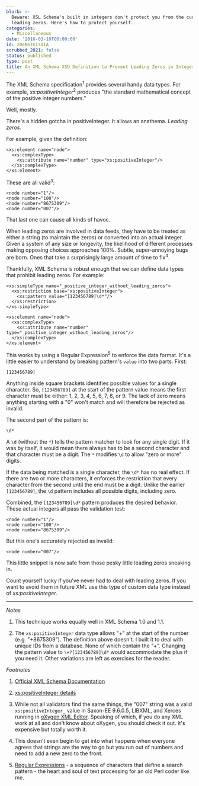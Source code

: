 ```yaml
---
blurb: >-
  Beware: XSL Schema's built in integers don't protect you from the curse of
  leading zeros. Here's how to protect yourself.
categories:
  - Miscellaneous
date: '2016-03-10T00:00:00'
id: 20eN6TKIsDIA
scrubbed_2021: false
status: published
type: post
title: An XML Schema XSD Definition to Prevent Leading Zeros in Integers
---
```


The XML Schema specification<sup>1</sup> provides several handy data types. For example, _xs:positiveInteger_<sup>2</sup> produces "the standard mathematical concept of the positive integer numbers." 

Well, mostly. 

There's a hidden gotcha in positiveInteger. It allows an anathema. _Leading zeros_. 

For example, given the definition:

```xml{numberLines: true}
<xs:element name="node">
  <xs:complexType>
    <xs:attribute name="number" type="xs:positiveInteger"/>
  </xs:complexType>
</xs:element>
```

These are all valid<sup>3</sup>:

```xml{numberLines: true}
<node number="1"/>
<node number="100"/>
<node number="8675309"/>
<node number="007"/>
```

That last one can cause all kinds of havoc. 

When leading zeros are involved in data feeds, they have to be treated as either a string (to maintain the zeros) or converted into an actual integer. Given a system of any size or longevity, the likelihood of different processes making opposing choices approaches 100%. Subtle, super-annoying bugs are born. Ones that take a surprisingly large amount of time to fix<sup>4</sup>.

Thankfully, XML Schema is robust enough that we can define data types that prohibit leading zeros. For example:

```xml{numberLines: true}
<xs:simpleType name="_positive_integer_without_leading_zeros">
  <xs:restriction base="xs:positiveInteger">
    <xs:pattern value="[123456789]\d*"/>
  </xs:restriction>
</xs:simpleType>

<xs:element name="node">
  <xs:complexType>
    <xs:attribute name="number" type="_positive_integer_without_leading_zeros"/>
  </xs:complexType>
</xs:element>
```

This works by using a Regular Expression<sup>5</sup> to enforce the data format. It's a little easier to understand by breaking pattern's `value` into two parts. First:

    [123456789]

Anything inside square brackets identifies possible values for a single character. So, `[123456789]` at the start of the pattern value means the first character must be either: 1, 2, 3, 4, 5, 6, 7, 8, or 9. The lack of zero means anything starting with a "0" won't match and will therefore be rejected as invalid.

The second part of the pattern is:

    \d*

A `\d` (without the `*`) tells the pattern matcher to look for any single digit. If it was by itself, it would mean there always has to be a second character and that character must be a digit. The `*` modifies `\d` to allow "zero or more" digits. 

If the data being matched is a single character, the `\d*` has no real effect. If there are two or more characters, it enforces the restriction that every character from the second until the end must be a digit. Unlike the earlier `[123456789]`, the `\d` pattern includes all possible digits, including zero. 

Combined, the `[123456789]\d*` pattern produces the desired behavior. These actual integers all pass the validation test:

```xml{numberLines: true}
<node number="1"/>
<node number="100"/>
<node number="8675309"/>
```

But this one's accurately rejected as invalid:

```xml{numberLines: true}
<node number="007"/>
``` 

This little snippet is now safe from those pesky little leading zeros sneaking in.

Count yourself lucky if you've never had to deal with leading zeros. If you want to avoid them in future XML use this type of custom data type instead of _xs:positiveInteger_.

---


_Notes_

1. This technique works equally well in XML Schema 1.0 and 1.1. 

2. The `xs:positiveInteger` data type allows "+" at the start of the number (e.g. "+8675309"). The definition above doesn't. I built it to deal with unique IDs from a database. None of which contain the "+". Changing the pattern value to `\+?[123456789]\d*` would accommodate the plus if you need it. Other variations are left as exercises for the reader. 


_Footnotes_

1. [Official XML Schema Documentation](https://www.w3.org/standards/xml/schema)

2. [xs:positiveInteger details](https://www.w3.org/TR/2012/REC-xmlschema11-2-20120405/#positiveInteger)

3. While not all validators find the same things, the "007" string was a valid `xs:positiveInteger_` value in Saxon-EE 9.6.0.5, LIBXML, and Xerces running in [oXygen XML Editor](https://www.oxygenxml.com/). Speaking of which, if you do any XML work at all and don't know about oXygen, you should check it out. It's expensive but totally worth it. 

4. This doesn't even begin to get into what happens when everyone agrees that strings are the way to go but you run out of numbers and need to add a new zero to the front.

5. [Regular Expressions](https://en.wikipedia.org/wiki/Regular_expression) - a sequence of characters that define a search pattern - the heart and soul of text processing for an old Perl coder like me.
